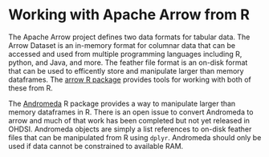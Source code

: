 # Working with Apache Arrow from R

The Apache Arrow project defines two data formats for tabular data. The Arrow Dataset is an in-memory format for columnar data that can be accessed and used from multiple programming languages including R, python, and Java, and more. The feather file format is an on-disk format that can be used to efficently store and manipulate larger than memory dataframes. The [arrow R package](https://arrow.apache.org/docs/r/) provides tools for working with both of these from R.

The [Andromeda](https://ohdsi.github.io/Andromeda/) R package provides a way to manipulate larger than memory dataframes in R. There is an open issue to convert Andromeda to arrow and much of that work has been completed but not yet released in OHDSI. Andromeda objects are simply a list references to on-disk feather files that can be manipulated from R using `dplyr`. Andromeda should only be used if data cannot be constrained to available RAM.
